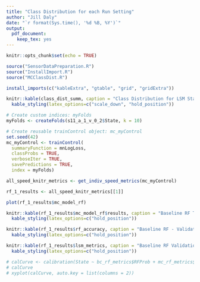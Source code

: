 ```yaml
---
title: "Class Distribution for each Run Setting"
author: "Jill Daly"
date: "`r format(Sys.time(), '%d %B, %Y')`"
output:  
  pdf_document: 
    keep_tex: yes
---
```


```r
knitr::opts_chunk$set(echo = TRUE)
```

```r
source("SensorDataPreparation.R")
source("InstallImport.R")
source("MCClassDist.R")

install_imports(c("kableExtra", "gtable", "grid", "gridExtra"))

```



```r
knitr::kable(class_dist_summ, caption = "Class Distribution for LSM State Labels", booktabs=TRUE)%>%
  kable_styling(latex_options=c("scale_down", "hold_position"))

```



```r

# Create custom indices: myFolds
myFolds <- createFolds(s11_a_1_v_0_2$State, k = 10)

# Create reusable trainControl object: mc_myControl
set.seed(42)
mc_myControl <- trainControl(
  summaryFunction = mnLogLoss,
  classProbs = TRUE,
  verboseIter = TRUE,
  savePredictions = TRUE,
  index = myFolds)

all_speed_knitr_metrics <- get_indiv_speed_metrics(mc_myControl)

```

```r
rf_1_results <- all_speed_knitr_metrics[[1]]

plot(rf_1_results$mc_model_rf)
```

```r
knitr::kable(rf_1_results$mc_model_rf$results, caption = "Baseline RF Training Model Results", booktabs=TRUE)%>% 
  kable_styling(latex_options=c("hold_position"))
```


```r
knitr::kable(rf_1_results$rf_accuracy, caption = "Baseline RF - Validation Accuracy", booktabs=TRUE)%>% 
  kable_styling(latex_options=c("hold_position"))

knitr::kable(rf_1_results$lsm_metrics, caption = "Baseline RF Validation Metrics", booktabs=TRUE)%>% 
  kable_styling(latex_options=c("hold_position"))

```



```r
# calCurve <- calibration(State ~ bc_rf_metrics$RFProb + mc_rf_metrics$RFProb, data = mc_imu12)
# calCurve
# xyplot(calCurve, auto.key = list(columns = 2))

```






